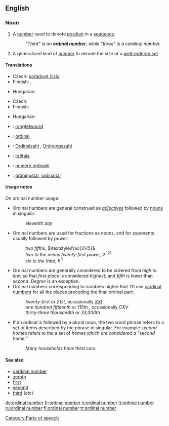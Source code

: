 ==English==
{{wikipedia}}

===Noun===
{{en-noun|sg=[[ordinal]] [[number]]}}

# {{arithmetic}} A [[number]] used to denote [[position]] in a [[sequence]].
#: ''"Third" is an '''ordinal number''', while "three" is a cardinal number.''
# {{mathematics}} A generalized kind of [[number]] to denote the size of a [[well-ordered set]].

====Translations====
{{trans-top|number used to denote position in a sequence}}
* Czech: [[pořadové číslo]] {{n}}
* Finnish: {{t+|fi|järjestysluku}}, {{t+|fi|ordinaaliluku}}
{{trans-mid}}
* Hungarian: {{t+|hu|sorszámnév}}
{{trans-bottom}}

{{trans-top|generalized kind of number to denote the size of a well-ordered set}}
* Czech: {{t-|cs|ordinální číslo|n}}
* Finnish: {{t|fi|ordinaali}}
{{trans-mid}}
* Hungarian: {{t|hu|rendszám}}
{{trans-bottom}}

{{checktrans-top}}
* {{ttbc|Dutch}}: [[rangtelwoord]] {{n}}
* {{ttbc|French}}: [[ordinal]] {{m}}
* {{ttbc|German}}: [[Ordinalzahl]] {{f}}, [[Ordnungszahl]] {{f}}
{{trans-mid}}
* {{ttbc|Icelandic}}: [[raðtala]] {{f}}
* {{ttbc|Italian}}: [[numero ordinale]] {{m}}
* {{ttbc|Swedish}}: [[ordningstal]], [[ordinaltal]]
{{trans-bottom}}

====Usage notes====
On ordinal number usage:
* Ordinal numbers are general construed as ''[[adjective]]s'' followed by {{countable}} [[noun]]s in singular:
*: ''eleventh day''
* Ordinal numbers are used for fractions as {{countable}} nouns, and for exponents usually followed by ''power'':
*: ''two fifths'', <math>\textstyle\frac{2}{5}</math>
*: ''two to the minus twenty-first power'', <math>2^{-21}</math>
*: ''six to the third'', <math>6^3</math>
* Ordinal numbers are generally considered to be ordered from ''high'' to ''low''; so that ''first place'' is considered ''highest'', and ''fifth'' is lower than ''second''. ''Degree'' is an exception.
* Ordinal numbers corresponding to numbers higher that 20 use [[cardinal number]]s for all the places preceding the final ordinal part:
*: ''twenty-first'' or ''21st'', occasionally ''[[XXI]]''
*: ''one hundred fifteenth'' or ''115th'' , occasionally ''CXV''
*: ''thirty-three thousandth'' or ''33,000th''
* If an ordinal is followed by a plural noun, the two word phrase refers to a set of items described by the phrase in singular. For example ''second homes'' refers to the a set of ''homes which are considered a "second home."''
*: ''Many households have third cars.''

====See also====
* [[cardinal number]]
* [[zeroth]]
* [[first]]
* [[second]]
* [[third]] (''etc'')

[[Category:Parts of speech]]

[[de:ordinal number]]
[[fr:ordinal number]]
[[it:ordinal number]]
[[lt:ordinal number]]
[[ru:ordinal number]]
[[fi:ordinal number]]
[[tr:ordinal number]]